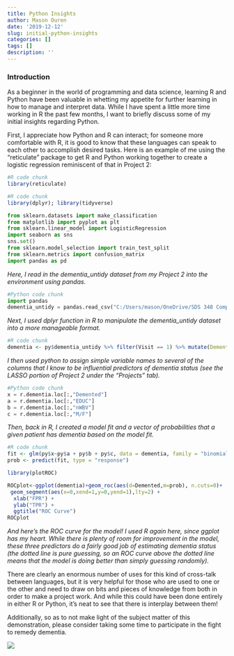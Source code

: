 ```yaml
---
title: Python Insights
author: Mason Ouren
date: '2019-12-12'
slug: initial-python-insights
categories: []
tags: []
description: ''
---
```

### **Introduction**
As a beginner in the world of programming and data science, learning R and Python have been valuable in whetting my appetite for further learning in how to manage and interpret data. While I have spent a little more time working in R the past few months, I want to briefly discuss some of my initial insights regarding Python.

First, I appreciate how Python and R can interact; for someone more comfortable with R, it is good to know that these languages can speak to each other to accomplish desired tasks. Here is an example of me using the "reticulate" package to get R and Python working together to create a logistic regression reminiscent of that in Project 2: 

```r
#R code chunk
library(reticulate)
```

```r
#R code chunk
library(dplyr); library(tidyverse)
```

```python
from sklearn.datasets import make_classification
from matplotlib import pyplot as plt
from sklearn.linear_model import LogisticRegression
import seaborn as sns
sns.set()
from sklearn.model_selection import train_test_split
from sklearn.metrics import confusion_matrix
import pandas as pd
```

*Here, I read in the dementia_untidy dataset from my Project 2 into the environment using pandas.*
```python
#Python code chunk
import pandas
dementia_untidy = pandas.read_csv("C:/Users/mason/OneDrive/SDS 348 Comp Bio/Dementia_Table.csv")
```

*Next, I used dplyr function in R to manipulate the dementia_untidy dataset into a more manageable format.*
```r
#R code chunk
dementia <- py$dementia_untidy %>% filter(Visit == 1) %>% mutate(Demented = recode(Group, "Nondemented" = 0, "Demented" = 1)) %>% select(-Group) %>% na.omit()
```

*I then used python to assign simple variable names to several of the columns that I know to be influential predictors of dementia status (see the LASSO portion of Project 2 under the "Projects" tab).*
```python
#Python code chunk
x = r.dementia.loc[:,"Demented"]
a = r.dementia.loc[:,"EDUC"]
b = r.dementia.loc[:,"nWBV"]
c = r.dementia.loc[:,"M/F"]
```

*Then, back in R, I created a model fit and a vector of probabilities that a given patient has dementia based on the model fit.*
```r
#R code chunk
fit <- glm(py$x~py$a + py$b + py$c, data = dementia, family = "binomial") 
prob <- predict(fit, type = "response")
```

```r
library(plotROC) 

ROCplot<-ggplot(dementia)+geom_roc(aes(d=Demented,m=prob), n.cuts=0)+
 geom_segment(aes(x=0,xend=1,y=0,yend=1),lty=2) +
  xlab("FPR") +
  ylab("TPR") +
  ggtitle("ROC Curve")
ROCplot
```
*And here's the ROC curve for the model! I used R again here, since ggplot has my heart. While there is plenty of room for improvement in the model, these three predictors do a fairly good job of estimating dementia status (the dotted line is pure guessing, so an ROC curve above the dotted line means that the model is doing better than simply guessing randomly).*

There are clearly an enormous number of uses for this kind of cross-talk between languages, but it is very helpful for those who are used to one or the other and need to draw on bits and pieces of knowledge from both in order to make a project work. And while this could have been done entirely in either R or Python, it's neat to see that there is interplay between them!


Additionally, so as to not make light of the subject matter of this demonstration, please consider taking some time to participate in the fight to remedy dementia. 

![](/blog/2019-12-09-initial-python-insights_files/dementia.PNG)





